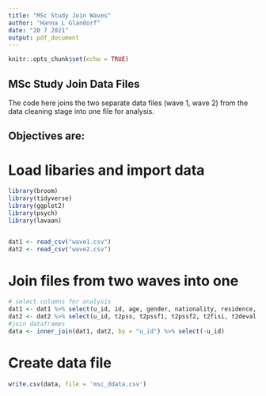 ---
title: "MSc Study Join Waves"
author: "Hanna L Glandorf"
date: "20 7 2021"
output: pdf_document
---

```{r setup, include=FALSE}
knitr::opts_chunk$set(echo = TRUE)
```
## MSc Study Join Data Files
The code here joins the two separate data files (wave 1, wave 2) from the data cleaning stage into one file for analysis.

Objectives are:
- 

# Load libaries and import data
```{r libaries and data}
library(broom)
library(tidyverse)
library(ggplot2)
library(psych)
library(lavaan)


dat1 <- read_csv("wave1.csv")
dat2 <- read_csv("wave2.csv")
```

# Join files from two waves into one
```{r Join files}
# select columns for analysis
dat1 <- dat1 %>% select(u_id, id, age, gender, nationality, residence, lockdown_residence, lockdown_residence_diff, alone, other, colleagues, flatmates, partner, friends, family, interactions, sport, sport_type, complevel, plength, Q15_b, impact, effect, t1pss, t1pssf1, t1pssf2, t1fisi, t1deval, t1exh, t1accom, t1ties, t1centr, t1aff, t1bpssq, pss1w1, pss2w1, pss3w1, pss4w1, pss5w1, pss6w1, pss7w1, pss8w1, pss9w1, pss10w1, fisi1w1, fisi2w1, fisi3w1, fisi4w1, bpssq1w1, bpssq2w1, bpssq3w1, bpssq4w1, bpssq5w1, bpssq6w1, deval1w1, deval2w1, deval3w1, deval4w1, deval5w1, exh1w1, exh2w1, exh3w1, exh4w1, exh5w1, accom1w1, accom2w1, accom3w1, accom4w1, accom5w1)
dat2 <- dat2 %>% select(u_id, t2pss, t2pssf1, t2pssf2, t2fisi, t2deval, t2exh, t2accom, t2ties, t2centr, t2aff, t2bpssq, pss1w2, pss2w2, pss3w2, pss4w2, pss5w2, pss6w2, pss7w2, pss8w2, pss9w2, pss10w2, fisi1w2, fisi2w2, fisi3w2, fisi4w2, bpssq1w2, bpssq2w2, bpssq3w2, bpssq4w2, bpssq5w2, bpssq6w2, deval1w2, deval2w2, deval3w2, deval4w2, deval5w2, exh1w2, exh2w2, exh3w2, exh4w2, exh5w2, accom1w2, accom2w2, accom3w2, accom4w2, accom5w2) 
#join dataframes
data <- inner_join(dat1, dat2, by = "u_id") %>% select(-u_id)
```

# Create data file
```{r create file}
write.csv(data, file = 'msc_ddata.csv')
``` 